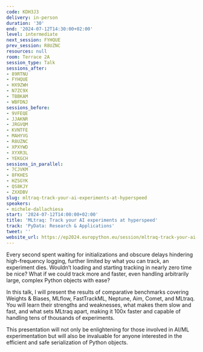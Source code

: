 ```yaml
---
code: KDH3J3
delivery: in-person
duration: '30'
end: '2024-07-12T14:30:00+02:00'
level: intermediate
next_session: FYHQUE
prev_session: R8UZNC
resources: null
room: Terrace 2A
session_type: Talk
sessions_after:
- 89RTNU
- FYHQUE
- HX9ZWH
- N7ZC9X
- TBBKAM
- WBFDNJ
sessions_before:
- 9VFEQE
- JJAKNR
- JRGVQM
- KVNTFE
- MAHYVG
- R8UZNC
- XPXYWD
- XYXR3L
- YEKGCH
sessions_in_parallel:
- 7CJVKM
- 8FKHES
- HZSGYK
- QS8KJY
- ZXXDBV
slug: mltraq-track-your-ai-experiments-at-hyperspeed
speakers:
- michele-dallachiesa
start: '2024-07-12T14:00:00+02:00'
title: 'MLtraq: Track your AI experiments at hyperspeed'
track: 'PyData: Research & Applications'
tweet: ''
website_url: https://ep2024.europython.eu/session/mltraq-track-your-ai-experiments-at-hyperspeed
---
```


Every second spent waiting for initializations and obscure delays hindering high-frequency logging, further limited by what you can track, an experiment dies. Wouldn’t loading and starting tracking in nearly zero time be nice? What if we could track more and faster, even handling arbitrarily large, complex Python objects with ease?

In this talk, I will present the results of comparative benchmarks covering Weights & Biases, MLflow, FastTrackML, Neptune, Aim, Comet, and MLtraq. You will learn their strengths and weaknesses, what makes them slow and fast, and what sets MLtraq apart, making it 100x faster and capable of handling tens of thousands of experiments.

This presentation will not only be enlightening for those involved in AI/ML experimentation but will also be invaluable for anyone interested in the efficient and safe serialization of Python objects.
